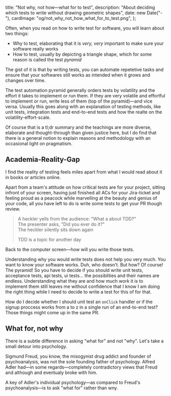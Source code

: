 
  title: "Not why, not how—what for to test",
  description: "About deciding which tests to write without drawing geometric shapes",
  date: new Date("-"),
  cardImage: "og/not_why_not_how_what_for_to_test.png",
};


Often, when you read on how to write test for software, you will learn about two things:

- Why to test, elaborating that it is _very, very_ important to make sure your software really works
- How to test, usually by depicting a triangle shape, which for some reason is called the test _pyramid_

The gist of it is that by writing tests, you can automate repetetive tasks and ensure that your softwares
still works as intended when it grows and changes over time.

The test automation pyramid generally orders tests by volatility and the effort it takes to implement or run
them. If they are very volatile and effortful to implement or run, write less of them (top of the pyramid)—and
vice versa. Usually this goes along with an explanation of testing methods, like unit tests, integration
tests and end-to-end tests and how the realte on the volatility-effort-scale.

Of course that is a tl;dr summary and the teachings are more diverse, elaborate and thought-through than
given justice here, but I do find that there is a general notion to explain reasons and methodology
with an occasional light on pragmatism.

## Academia-Reality-Gap

I find the reality of testing feels miles apart from what I would read about it in books or articles online.

Apart from a team's attitude on how critical tests are for your project, sitting infront of your screen,
having just finished all ACs for your Jira-ticket and feeling proud as a peacock while marvelling at the
beauty and genius of your code, all you have left to do is write some tests to get your PR though review.

> A heckler yells from the audience: "What a about TDD?"<br />
> The presenter asks, "Did you ever do it?"<br />
> The heckler silently sits down again<br />
>
> TDD is a topic for another day

Back to the computer screen—how will you write those tests.

Understanding why you would write tests does not help you very much. You want to know your software works.
Duh, who doesn't. But how? Of course! The pyramid! So you have to decide if you should write unit tests,
acceptance tests, api tests, ui tests... the possiblities and their names are endless. Understanding what
they are and how much work it is to implement them still leaves me without confidence that I know I am
doing the right thing while I need to decide to write a test for this of for that.

How do I decide whether I should unit test an `onClick` handler or if the signup proccess works from a to
z in a single run of an end-to-end test? Those things might come up in the same PR.

## What for, not why

There is a subtle difference in asking "what for" and not "why". Let's take a small detour into psychology.

Sigmund Freud, you know, the misogynist drug addict and founder of psychoanalysis, was not the sole founding
father of psychology. Alfred Adler had—in some regards—completely contradictory views that Freud and although
and eventualy broke with him.

A key of Adler's individual psychology—as compared to Freud's psychoanalysis—is to ask "what for" rather than
wny.

